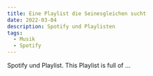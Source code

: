 ```yaml
---
title: Eine Playlist die Seinesgleichen sucht
date: 2022-03-04
description: Spotify und Playlisten
tags:
  - Musik
  - Spotify
---
```


Spotify und Playlist. This Playlist is full of ...



<SpotifyPlayer
  uri="spotify:user:bbcamerica:playlist:0SFXQI1ZadDNxcqdHEVsJE?si=Tz8iW8PTQhOElcGLEqgQIA"
  size="large"
  theme="black"
  view="list"
/>